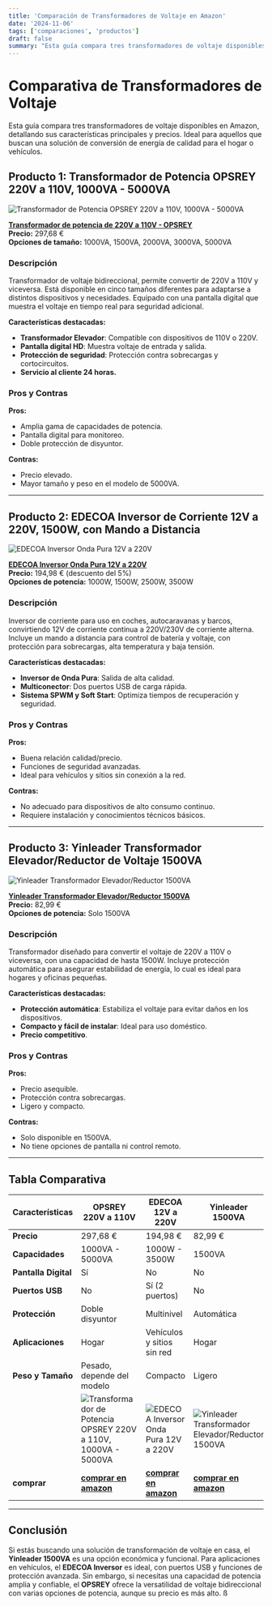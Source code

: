 ```yaml
---
title: 'Comparación de Transformadores de Voltaje en Amazon'
date: '2024-11-06'
tags: ['comparaciones', 'productos']
draft: false
summary: "Esta guía compara tres transformadores de voltaje disponibles en Amazon, detallando sus características principales y precios. Ideal para aquellos que buscan una solución de conversión de energía de calidad para el hogar o vehículos."
---
```


# Comparativa de Transformadores de Voltaje

Esta guía compara tres transformadores de voltaje disponibles en Amazon, detallando sus características principales y precios. Ideal para aquellos que buscan una solución de conversión de energía de calidad para el hogar o vehículos.

## Producto 1: Transformador de Potencia OPSREY 220V a 110V, 1000VA - 5000VA

![ Transformador de Potencia OPSREY 220V a 110V, 1000VA - 5000VA](https://m.media-amazon.com/images/I/51QKthoZEuL._AC_SX679_.jpg)

**[Transformador de potencia de 220V a 110V - OPSREY](https://amzn.to/3AxXi02)**  
**Precio:** 297,68 €  
**Opciones de tamaño:** 1000VA, 1500VA, 2000VA, 3000VA, 5000VA

### Descripción

Transformador de voltaje bidireccional, permite convertir de 220V a 110V y viceversa. Está disponible en cinco tamaños diferentes para adaptarse a distintos dispositivos y necesidades. Equipado con una pantalla digital que muestra el voltaje en tiempo real para seguridad adicional.

**Características destacadas:**

- **Transformador Elevador**: Compatible con dispositivos de 110V o 220V.
- **Pantalla digital HD**: Muestra voltaje de entrada y salida.
- **Protección de seguridad**: Protección contra sobrecargas y cortocircuitos.
- **Servicio al cliente 24 horas.**

### Pros y Contras

**Pros:**

- Amplia gama de capacidades de potencia.
- Pantalla digital para monitoreo.
- Doble protección de disyuntor.

**Contras:**

- Precio elevado.
- Mayor tamaño y peso en el modelo de 5000VA.

---

## Producto 2: EDECOA Inversor de Corriente 12V a 220V, 1500W, con Mando a Distancia

![EDECOA Inversor Onda Pura 12V a 220V](https://m.media-amazon.com/images/I/71csYeFbVVL._AC_SX679_.jpg)

**[EDECOA Inversor Onda Pura 12V a 220V](https://amzn.to/4hzQcc2)**  
**Precio:** 194,98 € (descuento del 5%)  
**Opciones de potencia:** 1000W, 1500W, 2500W, 3500W

### Descripción

Inversor de corriente para uso en coches, autocaravanas y barcos, convirtiendo 12V de corriente continua a 220V/230V de corriente alterna. Incluye un mando a distancia para control de batería y voltaje, con protección para sobrecargas, alta temperatura y baja tensión.

**Características destacadas:**

- **Inversor de Onda Pura**: Salida de alta calidad.
- **Multiconector**: Dos puertos USB de carga rápida.
- **Sistema SPWM y Soft Start**: Optimiza tiempos de recuperación y seguridad.

### Pros y Contras

**Pros:**

- Buena relación calidad/precio.
- Funciones de seguridad avanzadas.
- Ideal para vehículos y sitios sin conexión a la red.

**Contras:**

- No adecuado para dispositivos de alto consumo continuo.
- Requiere instalación y conocimientos técnicos básicos.

---

## Producto 3: Yinleader Transformador Elevador/Reductor de Voltaje 1500VA

![Yinleader Transformador Elevador/Reductor 1500VA](https://m.media-amazon.com/images/I/71oUEqPLTOL._SX522_.jpg)

**[Yinleader Transformador Elevador/Reductor 1500VA](https://amzn.to/48FHc19)**  
**Precio:** 82,99 €  
**Opciones de potencia:** Solo 1500VA

### Descripción

Transformador diseñado para convertir el voltaje de 220V a 110V o viceversa, con una capacidad de hasta 1500W. Incluye protección automática para asegurar estabilidad de energía, lo cual es ideal para hogares y oficinas pequeñas.

**Características destacadas:**

- **Protección automática**: Estabiliza el voltaje para evitar daños en los dispositivos.
- **Compacto y fácil de instalar**: Ideal para uso doméstico.
- **Precio competitivo**.

### Pros y Contras

**Pros:**

- Precio asequible.
- Protección contra sobrecargas.
- Ligero y compacto.

**Contras:**

- Solo disponible en 1500VA.
- No tiene opciones de pantalla ni control remoto.

---

## Tabla Comparativa

| Características      | OPSREY 220V a 110V                                                                                                                | EDECOA 12V a 220V                                                                                       | Yinleader 1500VA                                                                                                 |
| -------------------- | --------------------------------------------------------------------------------------------------------------------------------- | ------------------------------------------------------------------------------------------------------- | ---------------------------------------------------------------------------------------------------------------- |
| **Precio**           | 297,68 €                                                                                                                          | 194,98 €                                                                                                | 82,99 €                                                                                                          |
| **Capacidades**      | 1000VA - 5000VA                                                                                                                   | 1000W - 3500W                                                                                           | 1500VA                                                                                                           |
| **Pantalla Digital** | Sí                                                                                                                                | No                                                                                                      | No                                                                                                               |
| **Puertos USB**      | No                                                                                                                                | Sí (2 puertos)                                                                                          | No                                                                                                               |
| **Protección**       | Doble disyuntor                                                                                                                   | Multinivel                                                                                              | Automática                                                                                                       |
| **Aplicaciones**     | Hogar                                                                                                                             | Vehículos y sitios sin red                                                                              | Hogar                                                                                                            |
| **Peso y Tamaño**    | Pesado, depende del modelo                                                                                                        | Compacto                                                                                                | Ligero                                                                                                           |
|                      | ![ Transformador de Potencia OPSREY 220V a 110V, 1000VA - 5000VA](https://m.media-amazon.com/images/I/51QKthoZEuL._AC_SX679_.jpg) | ![EDECOA Inversor Onda Pura 12V a 220V](https://m.media-amazon.com/images/I/71csYeFbVVL._AC_SX679_.jpg) | ![Yinleader Transformador Elevador/Reductor 1500VA](https://m.media-amazon.com/images/I/71oUEqPLTOL._SX522_.jpg) |
| **comprar**          | **[comprar en amazon](https://amzn.to/3AxXi02)**                                                                                  | **[comprar en amazon](https://amzn.to/4hzQcc2)**                                                        | **[comprar en amazon](https://amzn.to/48FHc19)**                                                                 |

---

## Conclusión

Si estás buscando una solución de transformación de voltaje en casa, el **Yinleader 1500VA** es una opción económica y funcional. Para aplicaciones en vehículos, el **EDECOA Inversor** es ideal, con puertos USB y funciones de protección avanzada. Sin embargo, si necesitas una capacidad de potencia amplia y confiable, el **OPSREY** ofrece la versatilidad de voltaje bidireccional con varias opciones de potencia, aunque su precio es más alto.
ß

